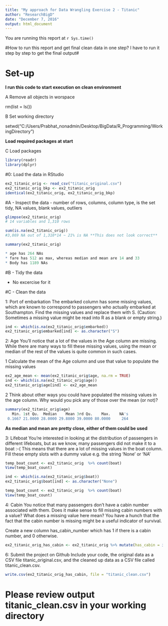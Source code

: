 ```yaml
---
title: "My approach for Data Wrangling Exercise 2 - Titanic"
author: "ResearchBigD"
date: "December 7, 2016"
output: html_document
---
```


You are running this report at `r Sys.time()`

#How to run this report and get final clean data in one step? I have to run it step by step to get the final output#

# Set-up

**I run this code to start execution on clean environment**

A Remove all objects in worspace

rm(list = ls())

B Set working directory

setwd("C:/Users/Prabhat_nonadmin/Desktop/BigData/R_Programming/WorkingDirectory")

**Load required packages at start**

C Load packages

```r
library(readr)
library(dplyr)
```

#0: Load the data in RStudio

```r
ex2_titanic_orig <- read_csv("titanic_original.csv")
ex2_titanic_orig_bkp <- ex2_titanic_orig
identical(ex2_titanic_orig, ex2_titanic_orig_bkp)
```

#A - Inspect the data - number of rows, columns, column type, is the set tidy, NA values, blank values, outliers

```r
glimpse(ex2_titanic_orig)
# 14 variables and 1,310 rows

sum(is.na(ex2_titanic_orig))
#3,869 NA out of 1,310*14 ~ 21% is NA **This does not look correct**

summary(ex2_titanic_orig)

* age has 264 NAs
* fare has 512 as max, whereas median and mean are 14 and 33
* Body has 1189 NAs

```

#B - Tidy the data

* No excercise for it

#C - Clean the data

1: Port of embarkation
The embarked column has some missing values, which are known to correspond to passengers who actually embarked at Southampton. Find the missing values and replace them with S. (Caution: Sometimes a missing value might be read into R as a blank or empty string.)

```r
ind <- which(is.na(ex2_titanic_orig$embarked))
ex2_titanic_orig$embarked[ind] <- as.character("S")
```

2: Age
You’ll notice that a lot of the values in the Age column are missing. While there are many ways to fill these missing values, using the mean or median of the rest of the values is quite common in such cases.

1 Calculate the mean of the Age column and use that value to populate the missing values

```r
ex2_age_mean <- mean(ex2_titanic_orig$age, na.rm = TRUE)
ind <- which(is.na(ex2_titanic_orig$age))
ex2_titanic_orig$age[ind] <- ex2_age_mean
```

2 Think about other ways you could have populated the missing values in the age column. Why would you pick any of those over the mean (or not)?

```r
summary(ex2_titanic_orig$age)
   Min. 1st Qu.  Median    Mean 3rd Qu.    Max.    NA's 
 0.1667 21.0000 28.0000 29.8800 39.0000 80.0000     264 
```

**As median and mean are pretty close, either of them could be used**
 
3: Lifeboat
You’re interested in looking at the distribution of passengers in different lifeboats, but as we know, many passengers did not make it to a boat :-( This means that there are a lot of missing values in the boat column. Fill these empty slots with a dummy value e.g. the string 'None' or 'NA'

```r
temp_boat_count <- ex2_titanic_orig  %>% count(boat)
View(temp_boat_count)
```

```r
ind <- which(is.na(ex2_titanic_orig$boat))
ex2_titanic_orig$boat[ind] <- as.character("None")
```

```r
temp_boat_count <- ex2_titanic_orig  %>% count(boat)
View(temp_boat_count)
```

4: Cabin
You notice that many passengers don’t have a cabin number associated with them.
Does it make sense to fill missing cabin numbers with a value?
What does a missing value here mean?
You have a hunch that the fact that the cabin number is missing might be a useful indicator of survival. 

Create a new column has_cabin_number which has 1 if there is a cabin number, and 0 otherwise.

```r
ex2_titanic_orig_has_cabin <- ex2_titanic_orig %>% mutate(has_cabin = ifelse(!is.na(cabin), as.numeric(1), as.numeric(0)))
```

6: Submit the project on Github
Include your code, the original data as a CSV file titanic_original.csv, and the cleaned up data as a CSV file called titanic_clean.csv.


```r
write.csv(ex2_titanic_orig_has_cabin, file = "titanic_clean.csv")
```

# Please review output titanic_clean.csv in your working directory